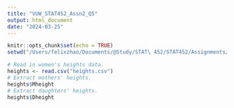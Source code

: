 ```yaml
---
title: "VUW_STAT452_Assn2_Q5"
output: html_document
date: "2024-03-25"
---
```


```r
knitr::opts_chunk$set(echo = TRUE)
setwd("/Users/felixzhao/Documents/@Study/STAT\ 452/STAT452/Assignments/2")
```

```r
# Read in women's heights data.
heights <- read.csv("heights.csv") 
# Extract mothers' heights. 
heights$Mheight
# Extract daughters' heights. 
heights$Dheight
```

